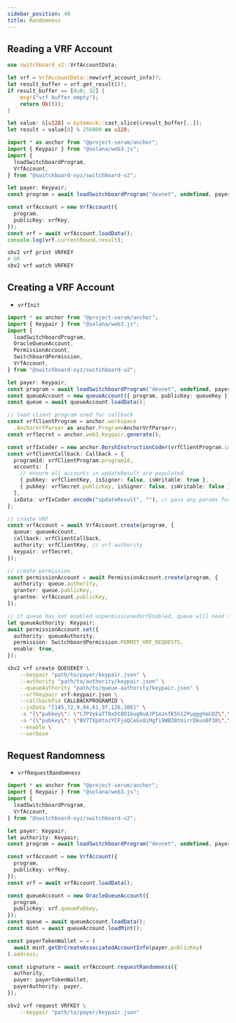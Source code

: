 ```yaml
---
sidebar_position: 40
title: Randomness
---
```



<!--
<Typography variant="h4">
  <Link to="https://github.com/switchboard-xyz/switchboard-v2/tree/main/programs/anchor-vrf-parser">
    # anchor-vrf-parser
  </Link>
</Typography>
-->

## Reading a VRF Account

<Tabs>
  <TabItem value="Rust" label="Rust" default>

```rust
use switchboard_v2::VrfAccountData;

let vrf = VrfAccountData::new(vrf_account_info)?;
let result_buffer = vrf.get_result()?;
if result_buffer == [0u8; 32] {
    msg!("vrf buffer empty");
    return Ok(());
}

let value: &[u128] = bytemuck::cast_slice(&result_buffer[..]);
let result = value[0] % 256000 as u128;
```

  </TabItem>
  <TabItem value="Typescript" label="Typescript">

```ts
import * as anchor from "@project-serum/anchor";
import { Keypair } from "@solana/web3.js";
import {
  loadSwitchboardProgram,
  VrfAccount,
} from "@switchboard-xyz/switchboard-v2";

let payer: Keypair;
const program = await loadSwitchboardProgram("devnet", undefined, payer);

const vrfAccount = new VrfAccount({
  program,
  publicKey: vrfKey,
});
const vrf = await vrfAccount.loadData();
console.log(vrf.currentRound.result);
```

  </TabItem>
  <TabItem value="CLI" label="CLI">

```bash
sbv2 vrf print VRFKEY
# OR
sbv2 vrf watch VRFKEY
```

  </TabItem>
</Tabs>

## Creating a VRF Account

- `vrfInit`

<Tabs>
  <TabItem value="Typescript" label="Typescript" default>

```ts
import * as anchor from "@project-serum/anchor";
import { Keypair } from "@solana/web3.js";
import {
  loadSwitchboardProgram,
  OracleQueueAccount,
  PermissionAccount,
  SwitchboardPermission,
  VrfAccount,
} from "@switchboard-xyz/switchboard-v2";

let payer: Keypair;
const program = await loadSwitchboardProgram("devnet", undefined, payer);
const queueAccount = new queueAccount({ program, publicKey: queueKey });
const queue = await queueAccount.loadData();

// load client program used for callback
const vrfClientProgram = anchor.workspace
  .AnchorVrfParser as anchor.Program<AnchorVrfParser>;
const vrfSecret = anchor.web3.Keypair.generate();

const vrfIxCoder = new anchor.BorshInstructionCoder(vrfClientProgram.idl);
const vrfClientCallback: Callback = {
  programId: vrfClientProgram.programId,
  accounts: [
    // ensure all accounts in updateResult are populated
    { pubkey: vrfClientKey, isSigner: false, isWritable: true },
    { pubkey: vrfSecret.publicKey, isSigner: false, isWritable: false },
  ],
  ixData: vrfIxCoder.encode("updateResult", ""), // pass any params for instruction here
};

// create VRF
const vrfAccount = await VrfAccount.create(program, {
  queue: queueAccount,
  callback: vrfClientCallback,
  authority: vrfClientKey, // vrf authority
  keypair: vrfSecret,
});

// create permission
const permissionAccount = await PermissionAccount.create(program, {
  authority: queue.authority,
  granter: queue.publicKey,
  grantee: vrfAccount.publicKey,
});

// if queue has not enabled unpermissionedVrfEnabled, queue will need to grant permission
let queueAuthority: Keypair;
await permissionAccount.set({
  authority: queueAuthority,
  permission: SwitchboardPermission.PERMIT_VRF_REQUESTS,
  enable: true,
});
```

  </TabItem>
  <TabItem value="CLI" label="CLI">

```bash
sbv2 vrf create QUEUEKEY \
    --keypair "path/to/payer/keypair.json" \
    --authority "path/to/authority/keypair.json" \
    --queueAuthority "path/to/queue-authority/keypair.json" \
    --vrfKeypair vrf-keypair.json \
    --callbackPid CALLBACKPROGRAMID \
    --ixData "[145,72,9,94,61,97,126,106]" \
    -a "{\"pubkey\": \"C7PVykaTT8xDt8D1bugNvAJP1mJnfK5h12PuqgghmCDZ\",\"isSigner\": false,\"isWritable\": true}" \
    -a "{\"pubkey\": \"BV7TXpXtnzYCFjoQCeGx8iMgfi9WB38tmirrDkun8P38\",\"isSigner\": false,\"isWritable\": false}" \
    --enable \
    --verbose
```

  </TabItem>
</Tabs>

## Request Randomness

- `vrfRequestRandomness`

<Tabs>
  <TabItem value="Typescript" label="Typescript" default>

```ts
import * as anchor from "@project-serum/anchor";
import { Keypair } from "@solana/web3.js";
import {
  loadSwitchboardProgram,
  VrfAccount,
} from "@switchboard-xyz/switchboard-v2";

let payer: Keypair;
let authority: Keypair;
const program = await loadSwitchboardProgram("devnet", undefined, payer);

const vrfAccount = new VrfAccount({
  program,
  publicKey: vrfKey,
});
const vrf = await vrfAccount.loadData();

const queueAccount = new OracleQueueAccount({
  program,
  publicKey: vrf.queuePubkey,
});
const queue = await queueAccount.loadData();
const mint = await queueAccount.loadMint();

const payerTokenWallet = = (
  await mint.getOrCreateAssociatedAccountInfo(payer.publicKey)
).address;

const signature = await vrfAccount.requestRandomness({
  authority,
  payer: payerTokenWallet,
  payerAuthority: payer,
});
```

  </TabItem>
  <TabItem value="CLI" label="CLI">

```bash
sbv2 vrf request VRFKEY \
    --keypair "path/to/payer/keypair.json"
```

  </TabItem>
</Tabs>
